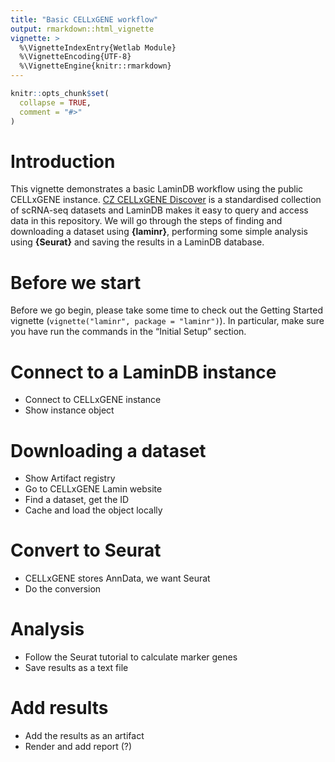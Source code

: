 ```yaml
---
title: "Basic CELLxGENE workflow"
output: rmarkdown::html_vignette
vignette: >
  %\VignetteIndexEntry{Wetlab Module}
  %\VignetteEncoding{UTF-8}
  %\VignetteEngine{knitr::rmarkdown}
---
```


```r
knitr::opts_chunk$set(
  collapse = TRUE,
  comment = "#>"
)
```

# Introduction
  
This vignette demonstrates a basic LaminDB workflow using the public CELLxGENE instance.
[CZ CELLxGENE Discover](https://cellxgene.cziscience.com/) is a standardised collection of scRNA-seq datasets and LaminDB makes it easy to query and access data in this repository.
We will go through the steps of finding and downloading a dataset using **{laminr}**, performing some simple analysis using **{Seurat}** and saving the results in a LaminDB database.

# Before we start

Before we go begin, please take some time to check out the Getting Started vignette (`vignette("laminr", package = "laminr")`).
In particular, make sure you have run the commands in the "Initial Setup" section.

# Connect to a LaminDB instance

- Connect to CELLxGENE instance
- Show instance object

# Downloading a dataset

- Show Artifact registry
- Go to CELLxGENE Lamin website
- Find a dataset, get the ID
- Cache and load the object locally

# Convert to Seurat

- CELLxGENE stores AnnData, we want Seurat
- Do the conversion

# Analysis

- Follow the Seurat tutorial to calculate marker genes
- Save results as a text file

# Add results

- Add the results as an artifact
- Render and add report (?)
